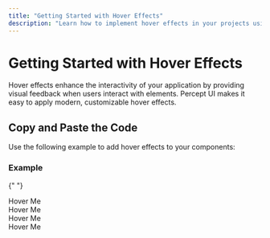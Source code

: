 ```yaml
---
title: "Getting Started with Hover Effects"
description: "Learn how to implement hover effects in your projects using Percept UI components."
---
```



# Getting Started with Hover Effects

Hover effects enhance the interactivity of your application by providing visual feedback when users interact with elements. Percept UI makes it easy to apply modern, customizable hover effects.

## Copy and Paste the Code

Use the following example to add hover effects to your components:

### Example

{" "}

<div className="grid grid-cols-6 gap-5 p-4 bg-blue-950/10 mb-2 rounded-lg w-full">
<div className="col-span-2 p-4 border border-slate-600 rounded-xl">
  <Link
    href="#"
    className="no-underline relative group text-base hover:dark:text-sky-400 hover:text-sky-600 text-gray-600 dark:text-gray-400"
  >
    Hover Me
    <span className="absolute -bottom-1 left-0 w-full h-[2px] bg-sky-600 dark:bg-sky-500 rounded transition-transform origin-right scale-x-0 group-hover:origin-left group-hover:scale-x-100 duration-300 ease-in-out"></span>
  </Link>
</div>
<div className="col-span-2 p-4 border border-slate-600 rounded-xl">
  <Link
    href="#"
    class="relative text-inherit no-underline after:content-[''] after:bg-sky-600 hover:after:bg-gradient-to-r hover:after:from-red-500 hover:after:via-pink-500 hover:after:to-blue-500 after:absolute after:bottom-0 after:left-0 after:w-full after:h-[3px] after:bg-no-repeat after:bg-[length:0%_3px] after:transition-[background-size] after:duration-1000 hover:after:bg-[length:100%_3px]"
  >
    Hover Me
  </Link>
</div>
<div className="col-span-2 p-4 border border-slate-600 rounded-xl">
  <Link href="#" className="relative font-bold no-underline group">
    Hover Me
    <span class="absolute left-0 bottom-[3px] w-full h-[8px] dark:bg-sky-700 bg-sky-500 z-[-1] transition-all duration-300 ease-in-out group-hover:bottom-0 group-hover:h-full"></span>
  </Link>
</div>
<div className="col-span-2 p-4 border border-slate-600 rounded-xl">
  <Link
    href="#"
    class="relative inline-block px-1 -mx-1 text-sky-700 dark:text-sky-500 dark:hover:text-white hover:text-white font-bold text-[27px] leading-[1.5] no-underline shadow-[inset_0_0_0_0_#04bbff] transition-all duration-300 ease-in-out hover:text-white hover:shadow-[inset_200px_0_0_0_#04bbff] w-full"
  >
    Hover Me
  </Link>
</div>
</div>
